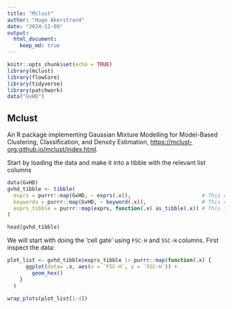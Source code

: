 ```yaml
---
title: "Mclust"
author: "Hugo Akerstrand"
date: "2024-12-09"
output: 
  html_document: 
    keep_md: true
---
```


```r
knitr::opts_chunk$set(echo = TRUE)
library(mclust)
library(flowCore)
library(tidyverse)
library(patchwork)
data("GvHD")
```

## Mclust

An R package implementing Gaussian Mixture Modelling for Model-Based Clustering, Classification, and Density Estimation, <https://mclust-org.github.io/mclust/index.html>.

Start by loading the data and make it into a tibble with the relevant list columns

```r
data(GvHD)
gvhd_tibble <- tibble(
  exprs = purrr::map(GvHD, ~ exprs(.x)),                       # This contains detector information
  keywords = purrr::map(GvHD, ~ keyword(.x)),                  # This contains meta data
  exprs_tibble = purrr::map(exprs, function(.x) as_tibble(.x)) # This is for plotting
)

head(gvhd_tibble)
```

We will start with doing the 'cell gate' using `FSC-H` and `SSC-H` columns. First inspect the data:

```r
plot_list <- gvhd_tibble$exprs_tibble |> purrr::map(function(.x) {
      ggplot(data= .x, aes(x = `FSC-H`, y = `SSC-H`)) +
        geom_hex()
    }
  )

wrap_plots(plot_list[1:4])
```
